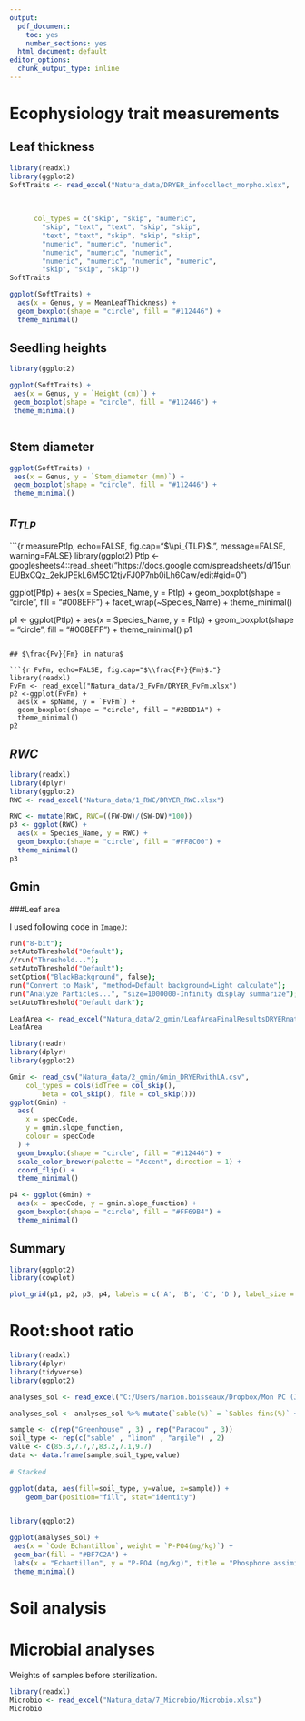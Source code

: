 ```yaml
---
output:
  pdf_document: 
    toc: yes
    number_sections: yes
  html_document: default
editor_options:
  chunk_output_type: inline
---
```

# Ecophysiology trait measurements

## Leaf thickness

```r
library(readxl)
library(ggplot2)
SoftTraits <- read_excel("Natura_data/DRYER_infocollect_morpho.xlsx", 
  
                         
                         
      col_types = c("skip", "skip", "numeric", 
        "skip", "text", "text", "skip", "skip", 
        "text", "text", "skip", "skip", "skip", 
        "numeric", "numeric", "numeric", 
        "numeric", "numeric", "numeric", 
        "numeric", "numeric", "numeric", "numeric",
        "skip", "skip", "skip"))
SoftTraits

ggplot(SoftTraits) +
  aes(x = Genus, y = MeanLeafThickness) +
  geom_boxplot(shape = "circle", fill = "#112446") +
  theme_minimal()
```


## Seedling heights

```r

library(ggplot2)

ggplot(SoftTraits) +
 aes(x = Genus, y = `Height (cm)`) +
 geom_boxplot(shape = "circle", fill = "#112446") +
 theme_minimal()



```

## Stem diameter
```r
ggplot(SoftTraits) +
 aes(x = Genus, y = `Stem_diameter (mm)`) +
 geom_boxplot(shape = "circle", fill = "#112446") +
 theme_minimal()
```



## $\pi_{TLP}$

```{r measurePtlp, echo=FALSE, fig.cap="$\\pi_{TLP}$.", message=FALSE, warning=FALSE}
library(ggplot2)
Ptlp <- googlesheets4::read_sheet("https://docs.google.com/spreadsheets/d/15unEUBxCQz_2ekJPEkL6M5C12tjvFJ0P7nb0iLh6Caw/edit#gid=0")

ggplot(Ptlp) +
  aes(x = Species_Name, y = Ptlp) +
  geom_boxplot(shape = "circle", fill = "#008EFF") +
  facet_wrap(~Species_Name) +
  theme_minimal()

p1 <- ggplot(Ptlp) +
  aes(x = Species_Name, y = Ptlp) +
  geom_boxplot(shape = "circle", fill = "#008EFF") +
  theme_minimal()
p1
```

## $\frac{Fv}{Fm} in natura$

```{r FvFm, echo=FALSE, fig.cap="$\\frac{Fv}{Fm}$."}
library(readxl)
FvFm <- read_excel("Natura_data/3_FvFm/DRYER_FvFm.xlsx")
p2 <-ggplot(FvFm) +
  aes(x = spName, y = `FvFm`) +
  geom_boxplot(shape = "circle", fill = "#2BDD1A") +
  theme_minimal()
p2
```

## $RWC$

```r
library(readxl)
library(dplyr)
library(ggplot2)
RWC <- read_excel("Natura_data/1_RWC/DRYER_RWC.xlsx")

RWC <- mutate(RWC, RWC=((FW-DW)/(SW-DW)*100))
p3 <- ggplot(RWC) +
  aes(x = Species_Name, y = RWC) +
  geom_boxplot(shape = "circle", fill = "#FF8C00") +
  theme_minimal() 
p3

```


## Gmin
###Leaf area

I used following code in `ImageJ`:

```bash
run("8-bit");
setAutoThreshold("Default");
//run("Threshold...");
setAutoThreshold("Default");
setOption("BlackBackground", false);
run("Convert to Mask", "method=Default background=Light calculate");
run("Analyze Particles...", "size=1000000-Infinity display summarize");
setAutoThreshold("Default dark");


```


```r
LeafArea <- read_excel("Natura_data/2_gmin/LeafAreaFinalResultsDRYERnatura.xlsx", col_types = c("text", "text", "skip",        "numeric", "skip", "skip", "skip", "skip"))
LeafArea

```
 
```r
library(readr)
library(dplyr)
library(ggplot2)

Gmin <- read_csv("Natura_data/2_gmin/Gmin_DRYERwithLA.csv", 
    col_types = cols(idTree = col_skip(), 
        beta = col_skip(), file = col_skip()))
ggplot(Gmin) +
  aes(
    x = specCode,
    y = gmin.slope_function,
    colour = specCode
  ) +
  geom_boxplot(shape = "circle", fill = "#112446") +
  scale_color_brewer(palette = "Accent", direction = 1) +
  coord_flip() +
  theme_minimal()

p4 <- ggplot(Gmin) +
  aes(x = specCode, y = gmin.slope_function) +
  geom_boxplot(shape = "circle", fill = "#FF69B4") +
  theme_minimal()
```



## Summary 
```r

library(ggplot2)
library(cowplot)

plot_grid(p1, p2, p3, p4, labels = c('A', 'B', 'C', 'D'), label_size = 12)

```

# Root:shoot ratio

```r
library(readxl)
library(dplyr)
library(tidyverse)
library(ggplot2)

analyses_sol <- read_excel("C:/Users/marion.boisseaux/Dropbox/Mon PC (Jaboty20)/Documents/DRYER/Soil/analyses_sol.xls", sheet = "Feuil1")

analyses_sol <- analyses_sol %>% mutate(`sable(%)` = `Sables fins(%)` + `Sables grossiers(%)` , `limon(%)` = `Limons fins(%)` + `Limons grossiers(%)`)

sample <- c(rep("Greenhouse" , 3) , rep("Paracou" , 3))
soil_type <- rep(c("sable" , "limon" , "argile") , 2)
value <- c(85.3,7.7,7,83.2,7.1,9.7)
data <- data.frame(sample,soil_type,value)
 
# Stacked

ggplot(data, aes(fill=soil_type, y=value, x=sample)) + 
    geom_bar(position="fill", stat="identity")


library(ggplot2)

ggplot(analyses_sol) +
 aes(x = `Code Echantillon`, weight = `P-PO4(mg/kg)`) +
 geom_bar(fill = "#BF7C2A") +
 labs(x = "Echantillon", y = "P-PO4 (mg/kg)", title = "Phosphore assimilable ", subtitle = "(Olsen)") +
 theme_minimal()


```

# Soil analysis


# Microbial analyses

Weights of samples before sterilization. 
```r
library(readxl)
Microbio <- read_excel("Natura_data/7_Microbio/Microbio.xlsx")
Microbio
```




